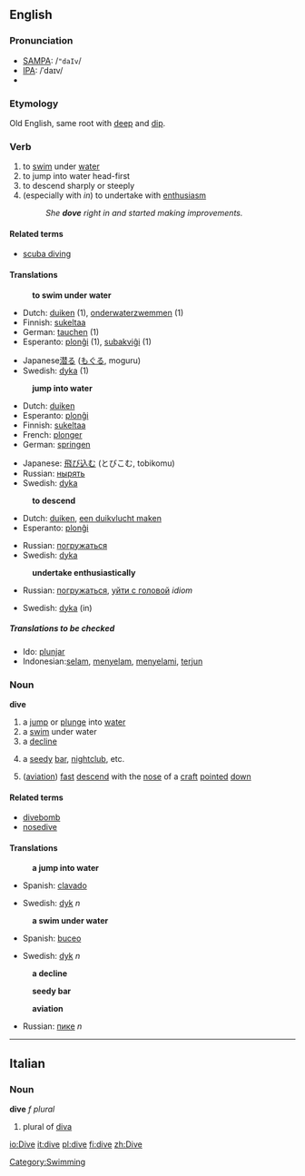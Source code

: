 ==English==
=== Pronunciation ===
*[[w:SAMPA|SAMPA]]: /<tt>"daIv</tt>/
*[[w:IPA|IPA]]: /ˈdaɪv/
*{{audio|en-us-dive.ogg|Audio (US)}}
===Etymology===
Old English, same root with [[deep]] and [[dip]].
===Verb===
{{irregverb|'''[[dive]]'''|'''[[dives]]'''|'''[[dived]]''', American English also''' [[dove]]'''|'''[[dived]]'''|'''[[diving]]'''}}
# to [[swim]] under [[water]]
# to jump into water head-first
# to descend sharply or steeply 
# (especially with ''in'') to undertake with [[enthusiasm]]
#:''She '''dove''' right in and started making improvements.''

====Related terms====
*[[scuba diving]]

====Translations====
:'''to swim under water'''
{{top}}
*Dutch: [[duiken]] (1), [[onderwaterzwemmen]] (1)
*Finnish: [[sukeltaa]]
*German: [[tauchen]] (1)
*Esperanto: [[plonĝi]] (1), [[subakviĝi]] (1)
{{mid}}
*Japanese[[潜る]] ([[もぐる]], moguru)
*Swedish: [[dyka]] (1)
{{bottom}}

:'''jump into water'''
{{top}}
*Dutch: [[duiken]]
*Esperanto: [[plonĝi]]
*Finnish: [[sukeltaa]]
*French: [[plonger]]
*German: [[springen]]
{{mid}}
*Japanese: [[飛び込む]] (とびこむ, tobikomu)
*Russian: [[нырять]]
*Swedish: [[dyka]]
{{bottom}}

:'''to descend'''
{{top}}
*Dutch: [[duiken]], [[een duikvlucht maken]]
*Esperanto: [[plonĝi]]
{{mid}}
*Russian: [[погружаться]]
*Swedish: [[dyka]]
{{bottom}}

:'''undertake enthusiastically'''
{{top}}
*Russian: [[погружаться]], [[уйти с головой]] ''idiom''
{{mid}}
*Swedish: [[dyka]] (in)
{{bottom}}
 
=====Translations to be checked=====
{{checktrans}} <!--The definitions have changed since these translations were added. Please place them in their proper locations and *combine the two sets of verb definitions*-->
*Ido: [[plunjar]]
*Indonesian:[[selam]], [[selam|menyelam]], [[selam|menyelami]], [[terjun]]

===Noun===
'''dive'''
#a [[jump]] or [[plunge]] into [[water]]
#a [[swim]] under water
#a [[decline]]
#{{slang}} a [[seedy]] [[bar]], [[nightclub]], etc.
# ([[aviation]]) [[fast]] [[descend]] with the [[nose]] of a [[craft]] [[pointed]] [[down]]

====Related terms====
*[[divebomb]]
*[[nosedive]]

====Translations====
:'''a jump into water'''
{{top}}
*Spanish: [[clavado]]
{{mid}}
*Swedish: [[dyk]] ''n''
{{bottom}}

:'''a swim under water'''
{{top}}
*Spanish: [[buceo]]
{{mid}}
*Swedish: [[dyk]] ''n''
{{bottom}}

:'''a decline'''
{{top}}
{{mid}}
{{bottom}}

:'''seedy bar'''
{{top}}
{{mid}}
{{bottom}}

:'''aviation'''
{{top}}
*Russian: [[пике]] ''n''
{{mid}}
{{bottom}}
----

==Italian==
===Noun===
'''dive''' ''f plural''

# plural of [[diva]]
[[Category:Swimming]]

[[io:Dive]]
[[it:dive]]
[[pl:dive]]
[[fi:dive]]
[[zh:Dive]]